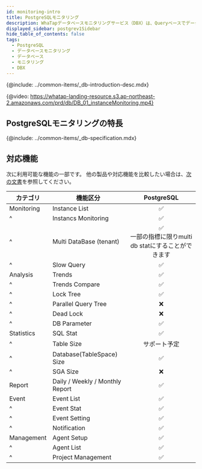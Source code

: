```yaml
---
id: monitoring-intro
title: PostgreSQLモニタリング
description: WhaTapデータベースモニタリングサービス（DBX）は、Queryベースでデータを収集し、性能モニタリングサービスを提供します。
displayed_sidebar: postgrev1Sidebar
hide_table_of_contents: false
tags:
  - PostgreSQL
  - データベースモニタリング
  - データベース
  - モニタリング
  - DBX
---
```



{@include: ../common-items/_db-introduction-desc.mdx} 

{@video: https://whatap-landing-resource.s3.ap-northeast-2.amazonaws.com/prd/db/DB_01_instanceMonitoring.mp4}

## PostgreSQLモニタリングの特長

<Xclude product='mysql-rds'>
  <CommonCont />
</Xclude>

<InDoc product='mysql-rds'>
  <RdsCont/>
</InDoc>

{@include: ../common-items/_db-specification.mdx}

## 対応機能

次に利用可能な機能の一部です。 他の製品や対応機能を比較したい場合は、[次の文書](../support-env#compare-db)を参照してください。

| カテゴリ       | 機能区分                            |                              PostgreSQL                             |
| ---------- | ------------------------------- | :-----------------------------------------------------------------: |
| Monitoring | Instance List                   |                   <span class='emoji-ok'>✅</span>                   |
| ^          | Instancs Monitoring             |                   <span class='emoji-ok'>✅</span>                   |
| ^          | Multi DataBase (tenant)         | <span class='emoji-ok'>✅</span><br/>一部の指標に限りmulti db statにすることができます |
| ^          | Slow Query                      |                   <span class='emoji-ok'>✅</span>                   |
| Analysis   | Trends                          |                   <span class='emoji-ok'>✅</span>                   |
| ^          | Trends Compare                  |                   <span class='emoji-ok'>✅</span>                   |
| ^          | Lock Tree                       |                   <span class='emoji-ok'>✅</span>                   |
| ^          | Parallel Query Tree             |                   <span class='emoji-no'>❌</span>                   |
| ^          | Dead Lock                       |                   <span class='emoji-no'>❌</span>                   |
| ^          | DB Parameter                    |                   <span class='emoji-ok'>✅</span>                   |
| Statistics | SQL Stat                        |                   <span class='emoji-ok'>✅</span>                   |
| ^          | Table Size                      |                                サポート予定                               |
| ^          | Database(TableSpace) Size       |                   <span class='emoji-ok'>✅</span>                   |
| ^          | SGA Size                        |                   <span class='emoji-no'>❌</span>                   |
| Report     | Daily / Weekly / Monthly Report |                   <span class='emoji-ok'>✅</span>                   |
| Event      | Event List                      |                   <span class='emoji-ok'>✅</span>                   |
| ^          | Event Stat                      |                   <span class='emoji-ok'>✅</span>                   |
| ^          | Event Setting                   |                   <span class='emoji-ok'>✅</span>                   |
| ^          | Notification                    |                   <span class='emoji-ok'>✅</span>                   |
| Management | Agent Setup                     |                   <span class='emoji-ok'>✅</span>                   |
| ^          | Agent List                      |                   <span class='emoji-ok'>✅</span>                   |
| ^          | Project Management              |                   <span class='emoji-ok'>✅</span>                   |
